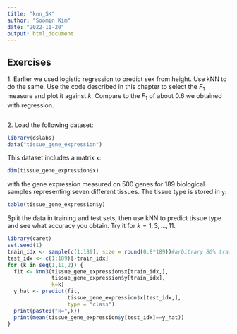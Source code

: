 ```yaml
---
title: "knn_SK"
author: "Soomin Kim"
date: "2022-11-20"
output: html_document
---
```


## Exercises 
1\. Earlier we used logistic regression to predict sex from height. Use kNN to do the same. Use the code described in this chapter to select the $F_1$ measure and plot it against $k$. Compare to the $F_1$ of about 0.6 we obtained with regression.

```r

```


2\. Load the following dataset: 
```r
library(dslabs)
data("tissue_gene_expression") 
``` 
This dataset includes a matrix `x`:  
```r
dim(tissue_gene_expression$x) 
``` 
with the gene expression measured on 500 genes for 189 biological samples representing seven different tissues. The tissue type is stored in `y`: 
```r
table(tissue_gene_expression$y) 
``` 
Split the data in training and test sets, then use kNN to predict tissue type and see what accuracy you obtain. Try it for  $k = 1, 3, \dots, 11$. 

```r
library(caret)
set.seed(1)
train_idx <- sample(c(1:189), size = round(0.8*189))#arbitrary 80% train used often
test_idx <- c(1:189)[-train_idx]
for (k in seq(1,11,2)) {
  fit <- knn3(tissue_gene_expression$x[train_idx,],
              tissue_gene_expression$y[train_idx],
              k=k)
  y_hat <- predict(fit,
                   tissue_gene_expression$x[test_idx,],
                   type = "class")
  print(paste0("k=",k))
  print(mean(tissue_gene_expression$y[test_idx]==y_hat))
}
```

